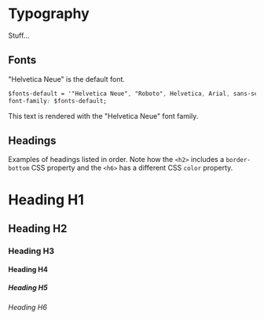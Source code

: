 
<Meta title="Design Tokens|Typography" />

# Typography

Stuff...

## Fonts

"Helvetica Neue" is the default font.

```CSS
$fonts-default = '"Helvetica Neue", "Roboto", Helvetica, Arial, sans-serif';
font-family: $fonts-default;
```

<Preview>
  <span style={{ fontFamily: '"Helvetica Neue"' }}>This text is rendered with the "Helvetica Neue" font family.</span>
</Preview>

## Headings

Examples of headings listed in order. Note how the `<h2>` includes a `border-bottom` CSS property and
the `<h6>` has a different CSS `color` property.

<Preview>
  <h1>Heading H1</h1>
  <h2>Heading H2</h2>
  <h3>Heading H3</h3>
  <h4>Heading H4</h4>
  <h5>Heading H5</h5>
  <h6>Heading H6</h6>
</Preview>
